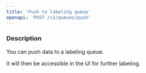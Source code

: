 ```yaml
---
title: 'Push to labeling queue'
openapi: 'POST /v1/queues/push'
---
```


### Description

You can push data to a labeling queue.

It will then be accessible in the UI for further labeling.
